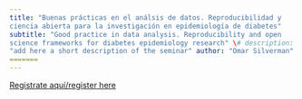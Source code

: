 ```yaml
---
title: "Buenas prácticas en el análsis de datos. Reproducibilidad y
ciencia abierta para la investigación en epidemiología de diabetes"
subtitle: "Good practice in data analysis. Reproducibility and open
science frameworks for diabetes epidemiology research" \# description:
"add here a short description of the seminar" author: "Omar Silverman"
=======
---
```


[Registrate aquí/register
here](https://aarhusuniversity.zoom.us/meeting/register/u5EtcO2qpzgtGNXtWyNr_pQaenzxZSu9y7dD)

